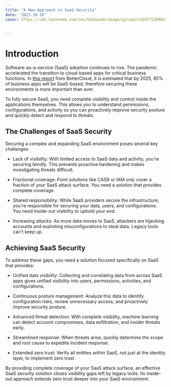 ```yaml
---
title: "A New Approach to SaaS Security"
date: '2023-10-19'
cover: https://cdn.hashnode.com/res/hashnode/image/upload/v1697752090413/f9b02e76-c500-4da5-a184-ebc217ba440b.png


---
```


# Introduction

Software-as-a-service (SaaS) adoption continues to rise. The pandemic accelerated the transition to cloud-based apps for critical business functions. In [this report](https://pages.bettercloud.com/rs/719-KZY-706/images/2020_StateofSaaSOpsReport.pdf?mkt_tok=NzE5LUtaWS03MDYAAAF8LQdmoC7u54xbqxNwp0au4Zk7SiYaaqq2vupXFxCvaP5vY8gSQtlGFsUsRI8oj5Fl2m5PwIZUUAlzVZL_-hUEQ2RdNqgEzDAmZA5bZtowS_v-zMs) from BetterCloud, it is estimated that by 2025, 85% of business apps will be SaaS-based, therefore securing these environments is more important than ever.

To fully secure SaaS, you need complete visibility and control inside the applications themselves. This allows you to understand permissions, configurations, and activity so you can proactively improve security posture and quickly detect and respond to threats.

## The Challenges of SaaS Security

Securing a complex and expanding SaaS environment poses several key challenges:

* Lack of visibility: With limited access to SaaS data and activity, you're securing blindly. This prevents proactive hardening and makes investigating threats difficult.

* Fractional coverage: Point solutions like CASB or IAM only cover a fraction of your SaaS attack surface. You need a solution that provides complete coverage.

* Shared responsibility: While SaaS providers secure the infrastructure, you're responsible for securing your data, users, and configurations. You need inside-out visibility to uphold your end.

* Increasing attacks: As more data moves to SaaS, attackers are hijacking accounts and exploiting misconfigurations to steal data. Legacy tools can't keep up.


## Achieving SaaS Security

To address these gaps, you need a solution focused specifically on SaaS that provides:

* Unified data visibility: Collecting and correlating data from across SaaS apps gives unified visibility into users, permissions, activities, and configurations.

* Continuous posture management: Analyze this data to identify configuration risks, review unnecessary access, and proactively improve security posture.

* Advanced threat detection: With complete visibility, machine learning can detect account compromises, data exfiltration, and insider threats early.

* Streamlined response: When threats arise, quickly determine the scope and root cause to expedite incident response.

* Extended zero trust: Verify all entities within SaaS, not just at the identity layer, to implement zero trust.


By providing complete coverage of your SaaS attack surface, an effective SaaS security solution closes visibility gaps left by legacy tools. Its inside-out approach extends zero trust deeper into your SaaS environment.